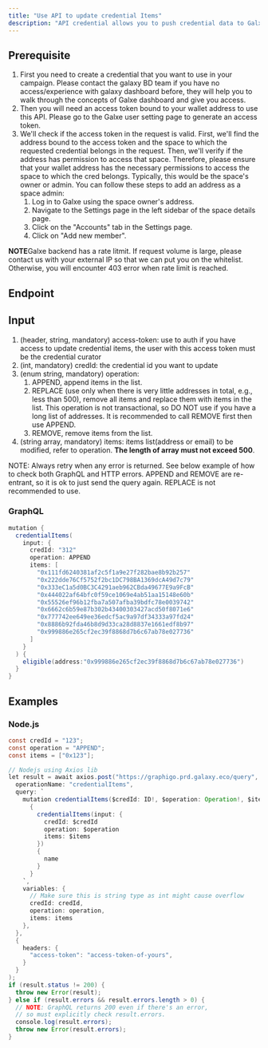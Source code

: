 ```yaml
---
title: "Use API to update credential Items"
description: "API credential allows you to push credential data to Galxe for your users."
---
```


## Prerequisite[](#prerequisite "Direct link to heading")

1. First you need to create a credential that you want to use in your campaign. Please contact the galaxy BD team if you have no access/experience with galaxy dashboard before, they will help you to walk through the concepts of Galxe dashboard and give you access.
2. Then you will need an access token bound to your wallet address to use this API. Please go to the Galxe user setting page to generate an access token.
3. We'll check if the access token in the request is valid. First, we'll find the address bound to the access token and the space to which the requested credential belongs in the request. Then, we'll verify if the address has permission to access that space. Therefore, please ensure that your wallet address has the necessary permissions to access the space to which the cred belongs. Typically, this would be the space's owner or admin. You can follow these steps to add an address as a space admin:
   1. Log in to Galxe using the space owner's address.
   2. Navigate to the Settings page in the left sidebar of the space details page.
   3. Click on the "Accounts" tab in the Settings page.
   4. Click on "Add new member".

**NOTE**Galxe backend has a rate litmit. If request volume is large, please contact us with your external IP so that we can put you on the whitelist. Otherwise, you will encounter 403 error when rate limit is reached.

## Endpoint[](#endpoint "Direct link to heading")

## Input[](#input "Direct link to heading")

1. (header, string, mandatory) access-token: use to auth if you have access to update credential items, the user with this access token must be the credential curator
2. (int, mandatory) credId: the credential id you want to update
3. (enum string, mandatory) operation:  
   1. APPEND, append items in the list.  
   2. REPLACE (use only when there is very little addresses in total, e.g., less than 500), remove all items and replace them with items in the list. This operation is not transactional, so DO NOT use if you have a long list of addresses. It is recommended to call REMOVE first then use APPEND.  
   3. REMOVE, remove items from the list.
4. (string array, mandatory) items: items list(address or email) to be modified, refer to operation. **The length of array must not exceed 500**.

NOTE: Always retry when any error is returned. See below example of how to check both GraphQL and HTTP errors. APPEND and REMOVE are re-entrant, so it is ok to just send the query again. REPLACE is not recommended to use.

### GraphQL[](#graphql "Direct link to heading")

```cs
mutation {
  credentialItems(
    input: {
      credId: "312"
      operation: APPEND
      items: [
        "0x111fd6240381af2c5f1a9e27f282bae8b92b257"
        "0x222dde76Cf5752f2bc1DC798BA1369dcA49d7c79"
        "0x333eC1a5d0BC3C4291aeb962CBda49677E9a9FcB"
        "0x444022af64bfc0f59ce1069e4ab51aa15148e60b"
        "0x55526ef96b12fba7a507afba39bdfc78e0039742"
        "0x6662c6b59e87b302b43400303427acd50f8071e6"
        "0x777742ee649ee36edcf5ac9a97df34333a97fd24"
        "0x8886b92fda46b8d9d33ca28d8837e1661edf8b97"
        "0x999886e265cf2ec39f8868d7b6c67ab78e027736"
      ]
    }
  ) {
    eligible(address:"0x999886e265cf2ec39f8868d7b6c67ab78e027736")
  }
}

```

## Examples[](#examples "Direct link to heading")

### Node.js[](#nodejs "Direct link to heading")

```java
const credId = "123";
const operation = "APPEND";
const items = ["0x123"];

// Nodejs using Axios lib
let result = await axios.post("https://graphigo.prd.galaxy.eco/query", {
  operationName: "credentialItems",
  query: `
    mutation credentialItems($credId: ID!, $operation: Operation!, $items: [String!]!) 
      { 
        credentialItems(input: { 
          credId: $credId 
          operation: $operation 
          items: $items 
        }) 
        { 
          name 
        } 
      }
    `,
    variables: {
      // Make sure this is string type as int might cause overflow
      credId: credId,
      operation: operation,
      items: items
    },
  },
  {
    headers: {
      "access-token": "access-token-of-yours",
    }
  }
);
if (result.status != 200) {
  throw new Error(result);
} else if (result.errors && result.errors.length > 0) {
  // NOTE: GraphQL returns 200 even if there's an error,
  // so must explicitly check result.errors.
  console.log(result.errors);
  throw new Error(result.errors);
}

```